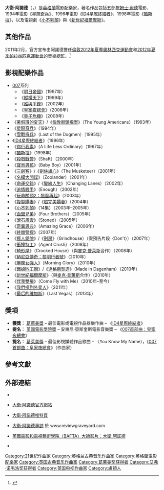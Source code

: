 {{Infobox musical artist
| name = 大衛·阿諾德
| image = David Arnold Composer.png
| caption = 阿諾德於2011年
| image_size =
| type = 作曲家
| background = non_performing_personnel
| birth_name = 大衛·阿諾德
| alias =
| birth_date = {{birth date and age|1962|1|23}}
| birth_place = {{UK}}[[英格蘭|英格蘭]][[貝德福郡|貝德福郡]][[盧頓|盧頓]]
| death_date =
| 配偶        = Ellie Pole
| 子女        = 2
| occupation = [[作曲家|作曲家]]
| instrument = [[單簧管|單簧管]]、[[吉他|吉他]]、[[鋼琴|鋼琴]]
| genre = [[電影配樂|電影配樂]]
| years_active = 1993年至今
}}

'''大衛·阿諾德'''（{{lang-en|David Arnold}}，{{bd|1962年|1月23日}}）是[[英格蘭|英格蘭]]電影配樂家，著名作品包括五部[[詹姆士·龐德|詹姆士·龐德]]電影、1994年電影《[[星際奇兵_(電影)|星際奇兵]]》、1996年電影《[[ID4星際終結者|ID4星際終結者]]》、1998年電影《[[酷斯拉_(電影)|酷斯拉]]》，以及電視劇《[[小不列顛|小不列顛]]》與《[[新世紀福爾摩斯|新世紀福爾摩斯]]》。

== 其他作品 ==
2011年2月，官方宣布由阿諾德擔任[[倫敦|倫敦]][[2012年夏季奧林匹克運動會|2012年夏季奧林匹克運動會]]和[[2012年夏季帕拉林匹克運動會|2012年夏季帕拉林匹克運動會]]的音樂總監。<ref>{{cite news |url= http://www.telegraph.co.uk/culture/cultural-olympiad/8332882/James-Bond-composer-David-Arnold-will-be-2012-musical-director.html/ |title= James Bond composer David Arnold will be 2012 musical director |date= 2011年2月18日 |work= 《[[每日電訊報|每日電訊報]]》 |accessdate= 2011年2月22日 |location= 倫敦 |language= en |archive-date= 2011年2月21日 |archive-url= https://web.archive.org/web/20110221093625/http://www.telegraph.co.uk/culture/cultural-olympiad/8332882/James-Bond-composer-David-Arnold-will-be-2012-musical-director.html |dead-url= yes }}</ref>

== 影視配樂作品 ==
* [[007|007]]系列
** 《[[明日帝國|明日帝國]]》（1997年）
** 《[[縱橫天下_(1999年電影)|縱橫天下]]》（1999年）
** 《[[誰與爭鋒|誰與爭鋒]]》（2002年）
** 《[[007首部曲：皇家夜總會|皇家夜總會]]》（2006年）
** 《[[量子危機|量子危機]]》（2008年）
* 《[[暑假班的夏天|暑假班的夏天]]》/《[[倫敦街頭檔案|倫敦街頭檔案]]》（The Young Americans）（1993年）
* 《[[星際奇兵_(電影)|星際奇兵]]》（1994年）
* 《[[雪戰奇兵|雪戰奇兵]]》（Last of the Dogmen）（1995年）
* 《[[ID4星際終結者|ID4星際終結者]]》（1996年）
* 《[[你行我素|你行我素]]》（A Life Less Ordinary）（1997年）
* 《[[酷斯拉_(電影)|酷斯拉]]》（1998年）
* 《[[殺戮戰警|殺戮戰警]]》（Shaft）（2000年）
* 《[[寶貝男孩|寶貝男孩]]》（Baby Boy）（2001年）
* 《[[三劍客_(電影)|三劍客]]》/《[[劍俠雄心|劍俠雄心]]》（The Musketeer）（2001年）
* 《[[名模大間諜|名模大間諜]]》（Zoolander）（2001年）
* 《[[命運交錯|命運交錯]]》/《[[變線人生|變線人生]]》（Changing Lanes）（2002年）
* 《[[追情殺手|追情殺手]]》（Enough）（2002年）
* 《[[玩命關頭2：飆風再起|玩命關頭2：飆風再起]]》（2003年）
* 《[[複製嬌妻|複製嬌妻]]》/《[[超完美嬌妻|超完美嬌妻]]》（2004年）
* 《[[小不列顛|小不列顛]]》（14集）（2003年–2005年）
* 《[[血盟兄弟_(電影)|血盟兄弟]]》（Four Brothers）（2005年）
* 《[[滾石風雲|滾石風雲]]》（Stoned）（2005年）
* 《[[奇異恩典_(電影)|奇異恩典]]》（Amazing Grace）（2006年）
* 《[[終棘警探|終棘警探]]》（2007年）
* 《[[瘋人鋸院|瘋人鋸院]]》/《[[刑房|刑房]]》（Grindhouse）（假預告片段〈Don't〉）（2007年）
* 《[[衝撞特工|衝撞特工]]》（Agent Crush）（2008年）
* 《[[畸形屋_(電視劇)|畸形屋]]》（Crooked House）（與[[麥克·普萊斯_(作曲家)|麥克·普萊斯]]合作）（2008年）
* 《[[納尼亞傳奇：黎明行者號|納尼亞傳奇：黎明行者號]]》（2010年）
* 《[[麻辣女強人|麻辣女強人]]》（Morning Glory）（2010年）
* 《[[鐵娘IN工廠|鐵娘IN工廠]]》/《[[達格南製造|達格南製造]]》（Made in Dagenham）（2010年）
* 《[[新世紀福爾摩斯|新世紀福爾摩斯]]》（與[[麥克·普萊斯_(作曲家)|麥克·普萊斯]]合作）（2010年）
* 《[[伴我雙飛|伴我雙飛]]》（Come Fly with Me）（2010年–至今）
* 《[[我們撞到外星人|我們撞到外星人]]》（2011年）
* 《[[最后的维加斯|最后的维加斯]]》（Last Vegas）（2013年）

== 獎項 ==
* '''獲獎：''' [[葛萊美獎|葛萊美獎]] – 最佳電影或電視作品器樂作曲 – 《[[ID4星際終結者|ID4星際終結者]]》
* '''提名：''' [[英國電影學院獎|英國電影學院獎]] – 安東尼·亞斯奎斯電影音樂獎 – 《[[007首部曲：皇家夜總會|007首部曲：皇家夜總會]]》
* '''提名：''' [[葛萊美獎|葛萊美獎]] – 最佳影視媒體作品歌曲 – 〈You Know My Name〉，《[[007首部曲：皇家夜總會|007首部曲：皇家夜總會]]》（作曲家）

== 參考文獻 ==
{{reflist}}

== 外部連結 ==
* {{en icon}}{{IMDb name|0003417|David Arnold}}
* {{en icon}}[https://web.archive.org/web/20061116020402/http://www.davidarnold.com/ 大衛·阿諾德官方網站]
* {{en icon}}[http://twitter.com/davidgarnold 大衛·阿諾德推特頁] {{Wayback|url=http://twitter.com/davidgarnold |date=20200701084009 }}
* {{en icon}}[http://www.reviewgraveyard.com/00_interviews/10-11-26_david-arnold.html 大衛·阿諾德專訪] {{Wayback|url=http://www.reviewgraveyard.com/00_interviews/10-11-26_david-arnold.html |date=20210817211513 }} 於 www.reviewgraveyard.com
* {{en icon}}[https://web.archive.org/web/20090927022554/http://www.bafta.org/learning/webcasts/david-arnold,809,BA.html 英國電影和電視藝術學院（BAFTA）大師影片：大衛·阿諾德]
* {{en icon}}{{YouTube|id=s_uHw7GR8-0|title=約翰·巴瑞紀念音樂會 – 詹姆士·龐德主題}}

{{Authority control}}
{{DEFAULTSORT:Arnold, David}}
[[Category:21世紀作曲家|Category:21世紀作曲家]]
[[Category:英格兰古典音乐作曲家|Category:英格兰古典音乐作曲家]]
[[Category:英格蘭電影配樂家|Category:英格蘭電影配樂家]]
[[Category:英国古典音乐作曲家|Category:英国古典音乐作曲家]]
[[Category:葛莱美奖获得者|Category:葛莱美奖获得者]]
[[Category:艾弗·诺韦洛奖获得者|Category:艾弗·诺韦洛奖获得者]]
[[Category:英国电视作曲家|Category:英国电视作曲家]]
[[Category:盧頓人|Category:盧頓人]]
